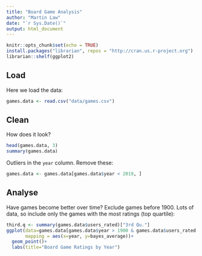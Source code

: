 ```yaml
---
title: "Board Game Analysis"
author: "Martin Law"
date: "`r Sys.Date()`"
output: html_document
---
```


```r
knitr::opts_chunk$set(echo = TRUE)
install.packages("librarian", repos = "http://cran.us.r-project.org")
librarian::shelf(ggplot2)
```

## Load

Here we load the data:
```r
games.data <- read.csv("data/games.csv")
```

## Clean

How does it look?
```r
head(games.data, 3)
summary(games.data)
```

Outliers in the `year` column. Remove these:

```r
games.data <- games.data[games.data$year < 2019, ]
```

## Analyse

Have games become better over time? Exclude games before 1900. Lots of data, so include only the games with the most ratings (top quartile):

```r
third.q <- summary(games.data$users_rated)["3rd Qu."]
ggplot(data=games.data[games.data$year > 1900 & games.data$users_rated > third.q, ],
       mapping = aes(x=year, y=bayes_average))+
  geom_point()+
  labs(title="Board Game Ratings by Year")
```


